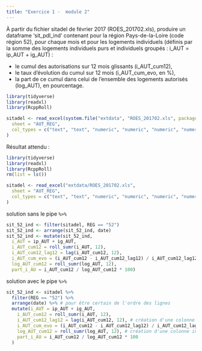 ```yaml
---
title: "Exercice 1 -  module 2"
---  
```


À partir du fichier sitadel de février 2017 (ROES_201702.xls), produire un dataframe 'sit_pdl_ind' contenant 
pour la région Pays-de-la-Loire (code région 52), 
pour chaque mois et 
pour les logements individuels (définis par la somme des logements individuels purs et individuels groupés : i_AUT = ip_AUT + ig_AUT) :  

   - le cumul des autorisations sur 12 mois glissants (i_AUT_cum12),  
   - le taux d’évolution du cumul sur 12 mois (i_AUT_cum_evo, en %),  
   - la part de ce cumul dans celui de l’ensemble des logements autorisés (log_AUT), en pourcentage.  

```r
library(tidyverse)
library(readxl)
library(RcppRoll)

sitadel <- read_excel(system.file("extdata", "ROES_201702.xls", package = "savoirfR"),
  sheet = "AUT_REG",
  col_types = c("text", "text", "numeric", "numeric", "numeric", "numeric")
)
```

Résultat attendu :   

```r
library(tidyverse)
library(readxl)
library(RcppRoll)
rm(list = ls())

sitadel <- read_excel("extdata/ROES_201702.xls",
  sheet = "AUT_REG",
  col_types = c("text", "text", "numeric", "numeric", "numeric", "numeric")
)
```

solution sans le pipe `%>%`
```r
sit_52_ind <- filter(sitadel, REG == "52")
sit_52_ind <- arrange(sit_52_ind, date)
sit_52_ind <- mutate(sit_52_ind,
  i_AUT = ip_AUT + ig_AUT,
  i_AUT_cum12 = roll_sumr(i_AUT, 12),
  i_AUT_cum12_lag12 = lag(i_AUT_cum12, 12),
  i_AUT_cum_evo = (i_AUT_cum12 - i_AUT_cum12_lag12) / i_AUT_cum12_lag12 * 100,
  log_AUT_cum12 = roll_sumr(log_AUT, 12),
  part_i_AU = i_AUT_cum12 / log_AUT_cum12 * 100)
```

solution avec le pipe `%>%`
```r

sit_52_ind <- sitadel %>%
  filter(REG == "52") %>%
  arrange(date) %>% # pour être certain de l'ordre des lignes
  mutate(i_AUT = ip_AUT + ig_AUT,
    i_AUT_cum12 = roll_sumr(i_AUT, 12),
    i_AUT_cum12_lag12 = lag(i_AUT_cum12, 12), # création d'une colonne intermédiaire qui décale les valeurs de 12 mois pour mettre côte à côte les cumul d'autorisations espacés de 12 mois
    i_AUT_cum_evo = (i_AUT_cum12 - i_AUT_cum12_lag12) / i_AUT_cum12_lag12 * 100,
    log_AUT_cum12 = roll_sumr(log_AUT, 12), # création d'une colonne intermédiaire pour calculer le cumul de logements autorisés les 12 derniers mois
    part_i_AU = i_AUT_cum12 / log_AUT_cum12 * 100
  )

```


